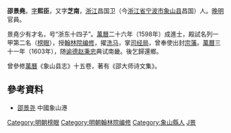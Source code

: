 '''邵景堯'''，[[表字|字]]'''熙臣'''，又字'''芝南'''，[[浙江|浙江]]昌国卫（今[[浙江省|浙江省]][[宁波市|宁波市]][[象山县|象山县]]昌国）人。[[晚明|晚明]]官員。

景堯少有才名，号“浙东十四子”。[[萬曆|萬曆]]二十六年（1598年）成進士，殿試名列一甲第二名（[[榜眼|榜眼]]），授[[翰林院|翰林院]][[编修|编修]]，擢[[洗马|洗马]]，掌[[司经局|司经局]]，曾奉使出封[[宗藩|宗藩]]。[[萬曆|萬曆]]三十一年（1603年），随[[谕德|谕德]][[赵秉忠|赵秉忠]]典试南畿。後乞歸還鄉。

曾參修[[萬曆|萬曆]]《象山县志》十五卷，著有《邵大师诗文集》。

==參考資料==
*[http://www.fisheryday.com/gb/nbxs/node203/node248/node311/userobject1ai14347.html 邵景尧]{{dead link|date=2018年4月 |bot=InternetArchiveBot |fix-attempted=yes }} 中國象山港

{{萬曆二十六年戊戌科殿試金榜}}
{{DEFAULTSORT:Shao邵}}
[[Category:明朝榜眼|Category:明朝榜眼]]
[[Category:明朝翰林院编修|Category:明朝翰林院编修]]
[[Category:象山縣人|Category:象山縣人]]
[[Category:邵姓|J景]]
